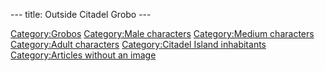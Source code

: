 ---
title: Outside Citadel Grobo
---

{{Character|
Name=Outside Citadel grobo|
Image=DIVERS.gif|
Race=[[Grobo]]|
Gender=Male|
Size=Medium|
Age=Adult}}

{{Stub}}

[[Category:Grobos]]
[[Category:Male characters]]
[[Category:Medium characters]]
[[Category:Adult characters]]
[[Category:Citadel Island inhabitants]]
[[Category:Articles without an image]]